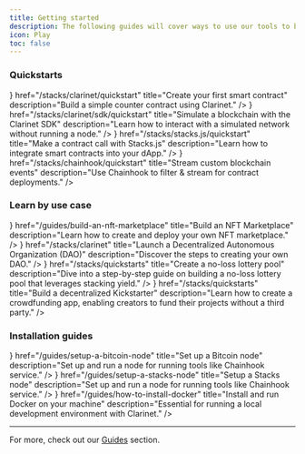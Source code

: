 ```yaml
---
title: Getting started
description: The following guides will cover ways to use our tools to build apps on Stacks.
icon: Play
toc: false
---
```



### Quickstarts

<Cards className='sm:grid-cols-3'>
  <Card
    icon={<Play className='text-primary' />}
    href="/stacks/clarinet/quickstart"
    title="Create your first smart contract"
    description="Build a simple counter contract using Clarinet."
  />
  <Card
    icon={<Terminal className='text-primary' />}
    href="/stacks/clarinet/sdk/quickstart"
    title="Simulate a blockchain with the Clarinet SDK"
    description="Learn how to interact with a simulated network without running a node."
  />
  <Card
    icon={<Database className='text-primary' />}
    href="/stacks/stacks.js/quickstart"
    title="Make a contract call with Stacks.js"
    description="Learn how to integrate smart contracts into your dApp."
  />
  <Card
    icon={<Database className='text-primary' />}
    href="/stacks/chainhook/quickstart"
    title="Stream custom blockchain events"
    description="Use Chainhook to filter & stream for contract deployments."
  />
</Cards>

### Learn by use case

<Cards className='sm:grid-cols-3'>
  <Card
    icon={<Store className='text-primary' />}
    href="/guides/build-an-nft-marketplace"
    title="Build an NFT Marketplace"
    description="Learn how to create and deploy your own NFT marketplace."
  />
  <Card
    icon={<Scale className='text-primary' />}
    href="/stacks/clarinet"
    title="Launch a Decentralized Autonomous Organization (DAO)"
    description="Discover the steps to creating your own DAO."
  />
  <Card
    icon={<Ticket className='text-primary' />}
    href="/stacks/quickstarts"
    title="Create a no-loss lottery pool"
    description="Dive into a step-by-step guide on building a no-loss lottery pool that leverages stacking yield."
  />
  <Card
    icon={<Banknote className='text-primary' />}
    href="/stacks/quickstarts"
    title="Build a decentralized Kickstarter"
    description="Learn how to create a crowdfunding app, enabling creators to fund their projects without a third party."
  />
</Cards>

### Installation guides

<Cards className='sm:grid-cols-3'>
  <Card
    icon={<Store className='text-primary' />}
    href="/guides/setup-a-bitcoin-node"
    title="Set up a Bitcoin node"
    description="Set up and run a node for running tools like Chainhook service."
  />
  <Card
    icon={<ArrowLeftRight className='text-primary' />}
    href="/guides/setup-a-stacks-node"
    title="Setup a Stacks node"
    description="Set up and run a node for running tools like Chainhook service."
  />
  <Card
    icon={<Scale className='text-primary' />}
    href="/guides/how-to-install-docker"
    title="Install and run Docker on your machine"
    description="Essential for running a local development environment with Clarinet."
  />
</Cards>

---

For more, check out our [Guides](/guides) section.